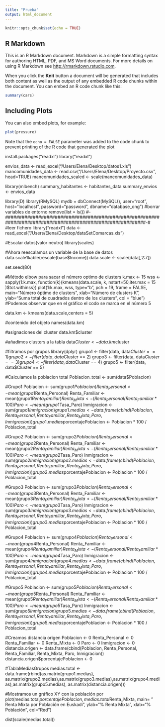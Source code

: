 ```yaml
---
title: "Prueba"
output: html_document
---
```


```r
knitr::opts_chunk$set(echo = TRUE)
```

## R Markdown

This is an R Markdown document. Markdown is a simple formatting syntax for authoring HTML, PDF, and MS Word documents. For more details on using R Markdown see <http://rmarkdown.rstudio.com>.

When you click the **Knit** button a document will be generated that includes both content as well as the output of any embedded R code chunks within the document. You can embed an R code chunk like this:

```r
summary(cars)
```

## Including Plots

You can also embed plots, for example:

```r
plot(pressure)
```

Note that the `echo = FALSE` parameter was added to the code chunk to prevent printing of the R code that generated the plot



install.packages("readxl")
library("readxl")

envios_data <- read_excel("/Users/Elena/Desktop/datos1.xls")
mancomunidades_data <- read.csv("/Users/Elena/Desktop/Proyecto.csv", head=TRUE)
mancomunidades_scaled <- scale(mancomunidades_data)

library(mlbench)
summary_habitantes <- habitantes_data
summary_envios <- envios_data

library(D)
library(RMySQL)
mydb = dbConnect(MySQL(), user="root", host="localhost", password="password", dbname="database_ong")
#borrar variables de entorno
remove(list = ls())
#-###########################################################################################################-#
#leer fichero
library("readxl")
data <- read_excel("/Users/Elena/Desktop/dataSetComarcas.xls")

#Escalar datos(valor neutro)
library(scales)

#Ahora reescalamos un variable de la base de datos
data.scale1kable(rescale(base$Income))
data.scale <- scale(data[,2:7])

set.seed(80)


#Método elbow para sacar el número optimo de clusters
k.max <- 15
wss <- sapply(1:k.max, 
              function(k){kmeans(data.scale, k, nstart=50,iter.max = 15 )$tot.withinss})
plot(1:k.max, wss,
     type="b", pch = 19, frame = FALSE,
     main="Número óptimo de clusters",
     xlab="Número de clusters K",
     ylab="Suma total de cuadrados dentro de los clusters", col = "blue")
#Podemos observar que en el gráfico el codo se marca en el número 5

data.km <- kmeans(data.scale,centers = 5)

#contenido del objeto
names(data.km)

#asignaciones del cluster
data.km$cluster

#añadimos clusters a la tabla
data$Cluster <- data.km$cluster

#filtramos por grupos
library(dplyr)
grupo1 <- filter(data, data$Cluster == 1)
grupo2 <- filter(data, data$Cluster == 2)
grupo3 <- filter(data, data$Cluster == 3)
grupo4 <- filter(data, data$Cluster == 4)
grupo5 <- filter(data, data$Cluster == 5)

#Calculamos la poblacion total
Poblacion_total <- sum(data$Poblacion)

#Grupo1
Poblacion <- sum(grupo1$Poblacion)
Renta_Personal <- mean(grupo1$Renta_Personal)
Renta_Familiar <- mean(grupo1$Renta_Familiar)
Renta_Mixta <- (Renta_Personal/Renta_Familiar * 100)
Paro <- mean(grupo1$Tasa_Paro)
Inmigracion <- sum(grupo1$Inmigracion)
grupo1.medias <- data.frame(cbind(Poblacion, Renta_Personal, Renta_Familiar, Renta_Mixta, Paro, Inmigracion))
grupo1.medias$porcentajePoblacion <- Poblacion * 100 / Poblacion_total


#Grupo2
Poblacion <- sum(grupo2$Poblacion)
Renta_Personal <- mean(grupo2$Renta_Personal)
Renta_Familiar <- mean(grupo2$Renta_Familiar)
Renta_Mixta <- (Renta_Personal/Renta_Familiar * 100)
Paro <- mean(grupo2$Tasa_Paro)
Inmigracion <- sum(grupo2$Inmigracion)
grupo2.medias <- data.frame(cbind(Poblacion, Renta_Personal, Renta_Familiar, Renta_Mixta, Paro, Inmigracion))
grupo2.medias$porcentajePoblacion <- Poblacion * 100 / Poblacion_total

#Grupo3
Poblacion <- sum(grupo3$Poblacion)
Renta_Personal <- mean(grupo3$Renta_Personal)
Renta_Familiar <- mean(grupo3$Renta_Familiar)
Renta_Mixta <- (Renta_Personal/Renta_Familiar * 100)
Paro <- mean(grupo3$Tasa_Paro)
Inmigracion <- sum(grupo3$Inmigracion)
grupo3.medias <- data.frame(cbind(Poblacion, Renta_Personal, Renta_Familiar, Renta_Mixta, Paro, Inmigracion))
grupo3.medias$porcentajePoblacion <- Poblacion * 100 / Poblacion_total

#Grupo4
Poblacion <- sum(grupo4$Poblacion)
Renta_Personal <- mean(grupo4$Renta_Personal)
Renta_Familiar <- mean(grupo4$Renta_Familiar)
Renta_Mixta <- (Renta_Personal/Renta_Familiar * 100)
Paro <- mean(grupo4$Tasa_Paro)
Inmigracion <- sum(grupo4$Inmigracion)
grupo4.medias <- data.frame(cbind(Poblacion, Renta_Personal, Renta_Familiar, Renta_Mixta, Paro, Inmigracion))
grupo4.medias$porcentajePoblacion <- Poblacion * 100 / Poblacion_total

#Grupo5
Poblacion <- sum(grupo5$Poblacion)
Renta_Personal <- mean(grupo5$Renta_Personal)
Renta_Familiar <- mean(grupo5$Renta_Familiar)
Renta_Mixta <- (Renta_Personal/Renta_Familiar * 100)
Paro <- mean(grupo5$Tasa_Paro)
Inmigracion <- sum(grupo5$Inmigracion)
grupo5.medias <- data.frame(cbind(Poblacion, Renta_Personal, Renta_Familiar, Renta_Mixta, Paro, Inmigracion))
grupo5.medias$porcentajePoblacion <- Poblacion * 100 / Poblacion_total

#Creamos distancia origen
Poblacion <- 0
Renta_Personal <- 0
Renta_Familiar <- 0
Renta_Mixta <- 0
Paro <- 0
Inmigracion <- 0
distancia.origen <- data.frame(cbind(Poblacion, Renta_Personal, Renta_Familiar, Renta_Mixta, Paro, Inmigracion))
distancia.origen$porcentajePoblacion <- 0

#TablaMediasGrupos
medias.total <- data.frame(rbind(as.matrix(grupo1.medias), as.matrix(grupo2.medias),as.matrix(grupo3.medias),as.matrix(grupo4.medias),as.matrix(grupo5.medias), as.matrix(distancia.origen)))

#Mostramos un gráfico XY con la población por
plot(medias.total$porcentajePoblacion,medias.total$Renta_Mixta,  main= " Renta Mixta por Población en Euskadi", ylab="% Renta Mixta", xlab="% Población", col="Red")

dist(scale(medias.total))




